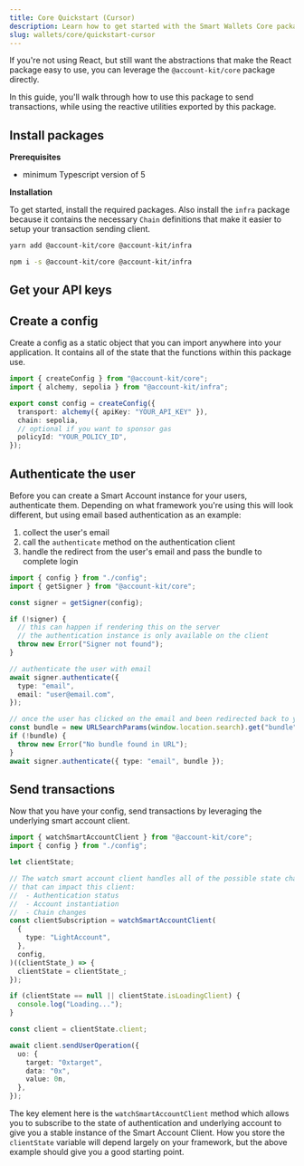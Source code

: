 ```yaml
---
title: Core Quickstart (Cursor)
description: Learn how to get started with the Smart Wallets Core package
slug: wallets/core/quickstart-cursor
---
```


If you're not using React, but still want the abstractions that make the React package easy to use, you can leverage the `@account-kit/core` package directly.

In this guide, you'll walk through how to use this package to send transactions, while using the reactive utilities exported by this package.

## Install packages

**Prerequisites**

- minimum Typescript version of 5

**Installation**

To get started, install the required packages. Also install the `infra` package because it contains the necessary `Chain` definitions that make it easier to setup your transaction sending client.

<CodeBlocks>

```bash yarn
yarn add @account-kit/core @account-kit/infra
```

```bash npm
npm i -s @account-kit/core @account-kit/infra
```

</CodeBlocks>

## Get your API keys

<Markdown src="../../shared/get-api-key.mdx" />

## Create a config

Create a config as a static object that you can import anywhere into your application. It contains all of the state that the functions within this package use.

```ts twoslash config.ts
import { createConfig } from "@account-kit/core";
import { alchemy, sepolia } from "@account-kit/infra";

export const config = createConfig({
  transport: alchemy({ apiKey: "YOUR_API_KEY" }),
  chain: sepolia,
  // optional if you want to sponsor gas
  policyId: "YOUR_POLICY_ID",
});
```

## Authenticate the user

Before you can create a Smart Account instance for your users, authenticate them. Depending on what framework you're using this will look different, but using email based authentication as an example:

1. collect the user's email
2. call the `authenticate` method on the authentication client
3. handle the redirect from the user's email and pass the bundle to complete login

```ts twoslash example.ts
import { config } from "./config";
import { getSigner } from "@account-kit/core";

const signer = getSigner(config);

if (!signer) {
  // this can happen if rendering this on the server
  // the authentication instance is only available on the client
  throw new Error("Signer not found");
}

// authenticate the user with email
await signer.authenticate({
  type: "email",
  email: "user@email.com",
});

// once the user has clicked on the email and been redirected back to your site
const bundle = new URLSearchParams(window.location.search).get("bundle");
if (!bundle) {
  throw new Error("No bundle found in URL");
}
await signer.authenticate({ type: "email", bundle });
```

## Send transactions

Now that you have your config, send transactions by leveraging the underlying smart account client.

```ts twoslash example.ts
import { watchSmartAccountClient } from "@account-kit/core";
import { config } from "./config";

let clientState;

// The watch smart account client handles all of the possible state changes
// that can impact this client:
//  - Authentication status
//  - Account instantiation
//  - Chain changes
const clientSubscription = watchSmartAccountClient(
  {
    type: "LightAccount",
  },
  config,
)((clientState_) => {
  clientState = clientState_;
});

if (clientState == null || clientState.isLoadingClient) {
  console.log("Loading...");
}

const client = clientState.client;

await client.sendUserOperation({
  uo: {
    target: "0xtarget",
    data: "0x",
    value: 0n,
  },
});
```

The key element here is the `watchSmartAccountClient` method which allows you to subscribe to the state of authentication and underlying account to give you a stable instance of the Smart Account Client. How you store the `clientState` variable will depend largely on your framework, but the above example should give you a good starting point.
